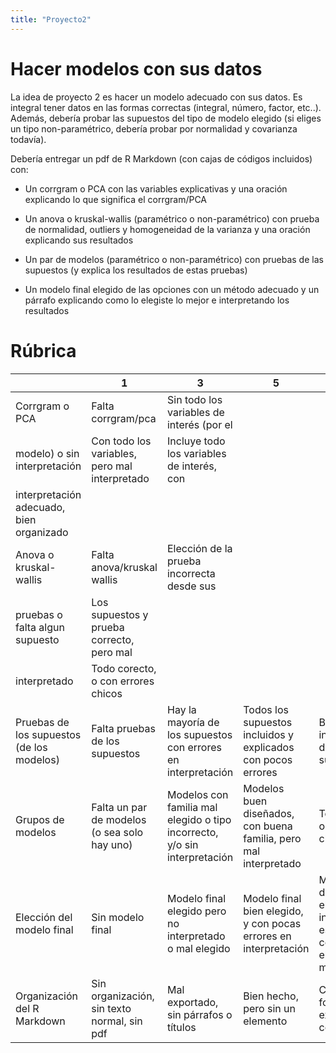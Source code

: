 ```yaml
---
title: "Proyecto2"
---
```


# Hacer modelos con sus datos

La idea de proyecto 2 es hacer un modelo adecuado con sus datos. Es integral tener datos en las formas correctas (integral, número, factor, etc..). Además, debería probar las supuestos del tipo de modelo elegido (si eliges un tipo non-paramétrico, debería probar por normalidad y covarianza todavía).

Debería entregar un pdf de R Markdown (con cajas de códigos incluidos) con:

-   Un corrgram o PCA con las variables explicativas y una oración explicando lo que significa el corrgram/PCA

-   Un anova o kruskal-wallis (paramétrico o non-paramétrico) con prueba de normalidad, outliers y homogeneidad de la varianza y una oración explicando sus resultados

-   Un par de modelos (paramétrico o non-paramétrico) con pruebas de las supuestos (y explica los resultados de estas pruebas)

-   Un modelo final elegido de las opciones con un método adecuado y un párrafo explicando como lo elegiste lo mejor e interpretando los resultados

# Rúbrica

|                                           | 1                                            | 3                                                                         | 5                                                                | 7                                                                              |
|--------------|--------------|--------------|--------------|----------------|
| Corrgram o PCA                            | Falta corrgram/pca                           | Sin todo los variables de interés (por el                                 
                                                                                            modelo) o sin interpretación                                               | Con todo los variables, pero mal interpretado                    | Incluye todo los variables de interés, con                                     
                                                                                                                                                                                                                                           interpretación adecuado, bien organizado                                        |
| Anova o kruskal-wallis                    | Falta anova/kruskal wallis                   | Elección de la prueba incorrecta desde sus                                
                                                                                            pruebas o falta algun supuesto                                             | Los supuestos y prueba correcto, pero mal                        
                                                                                                                                                                        interpretado                                                      | Todo corecto, o con errores chicos                                             |
| Pruebas de los supuestos (de los modelos) | Falta pruebas de los supuestos               | Hay la mayoría de los supuestos con errores en interpretación             | Todos los supuestos incluidos y explicados con pocos errores     | Buen interpretación de los supuestos                                           |
| Grupos de modelos                         | Falta un par de modelos (o sea solo hay uno) | Modelos con familia mal elegido o tipo incorrecto, y/o sin interpretación | Modelos buen diseñados, con buena familia, pero mal interpretado | Todo corecto, o con errores chicos                                             |
| Elección del modelo final                 | Sin modelo final                             | Modelo final elegido pero no interpretado o mal elegido                   | Modelo final bien elegido, y con pocas errores en interpretación | Modelo bien diseñado, elegido y interpretado: es claro como elegiste su modelo |
| Organización del R Markdown               | Sin organización, sin texto normal, sin pdf  | Mal exportado, sin párrafos o títulos                                     | Bien hecho, pero sin un elemento                                 | Con párrafos, fotos, títulos, exportada como pdf                               |
